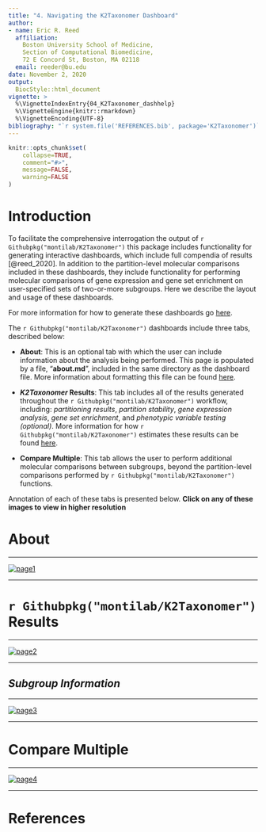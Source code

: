 ```yaml
---
title: "4. Navigating the K2Taxonomer Dashboard"
author:
- name: Eric R. Reed
  affiliation:
    Boston University School of Medicine,
    Section of Computational Biomedicine,
    72 E Concord St, Boston, MA 02118
  email: reeder@bu.edu
date: November 2, 2020
output:
  BiocStyle::html_document
vignette: >
  %\VignetteIndexEntry{04_K2Taxonomer_dashhelp}
  %\VignetteEngine{knitr::rmarkdown}
  %\VignetteEncoding{UTF-8}
bibliography: "`r system.file('REFERENCES.bib', package='K2Taxonomer')`"
---
```


<style>
    body .main-container {
        max-width: 2000px;
    }
</style>

```r
knitr::opts_chunk$set(
    collapse=TRUE,
    comment="#>",
    message=FALSE,
    warning=FALSE
)
```

# Introduction

To facilitate the comprehensive interrogation the output of
`r Githubpkg("montilab/K2Taxonomer")` this package includes functionality for
generating interactive dashboards, which include full compendia of results
[@reed_2020]. In addition to the partition-level molecular comparisons included
in these dashboards, they include functionality for performing molecular
comparisons of gene expression and gene set enrichment on user-specified sets
of two-or-more subgroups. Here we describe the layout and usage of these
dashboards.

For more information for how to generate these dashboards go
[here](https://montilab.github.io/K2Taxonomer/articles/K2Taxonomer_dashboard).


The `r Githubpkg("montilab/K2Taxonomer")` dashboards include three tabs,
described below:

- __**About**__: This is an optional tab with which the user can include
information about the analysis being performed. This page is populated by a
file, "**about.md**", included in the same directory as the dashboard file.
More information about formatting this file can be found
[here](https://montilab.github.io/K2Taxonomer/articles/K2Taxonomer_dashboard).

- __***K2Taxonomer* Results**__: This tab includes all of the results generated
throughout the `r Githubpkg("montilab/K2Taxonomer")` workflow, including:
*partitioning results*, *partition stability*, *gene expression analysis*,
*gene set enrichment*, and *phenotypic variable testing (optional)*.
More information for how `r Githubpkg("montilab/K2Taxonomer")` estimates these
results can be found
[here](https://montilab.github.io/K2Taxonomer/articles/K2Taxonomer_dashboard).

- __**Compare Multiple**__: This tab allows the user to perform additional
molecular comparisons between subgroups, beyond the partition-level comparisons
performed by `r Githubpkg("montilab/K2Taxonomer")` functions.

Annotation of each of these tabs is presented below. **Click on any of these
images to view in higher resolution**

# __**About**__

***

<a href="https://montilab.github.io/K2Taxonomer/articles/page1.png">
    <img alt="page1"
    src="https://montilab.github.io/K2Taxonomer/articles/page1.png">
</a>

***

# __**`r Githubpkg("montilab/K2Taxonomer")` Results**__

***

<a href="https://montilab.github.io/K2Taxonomer/articles/page2.png">
    <img alt="page2"
    src="https://montilab.github.io/K2Taxonomer/articles/page2.jpg">
</a>

***

## __*Subgroup Information*__

***

<a href="https://montilab.github.io/K2Taxonomer/articles/page3.png">
    <img alt="page3"
    src="https://montilab.github.io/K2Taxonomer/articles/page3.jpg">
</a>

***

# __**Compare Multiple**__

***

<a href="https://montilab.github.io/K2Taxonomer/articles/page4.png">
    <img alt="page4"
    src="https://montilab.github.io/K2Taxonomer/articles/page4.jpg">
</a>

***

# References
